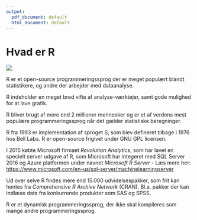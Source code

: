 ```yaml
---
output:
  pdf_document: default
  html_document: default
---
```

# Hvad er R {#hvad_er_r}

![](image/R_logo.svg.png)

R er et open-source programmeringssprog der er meget populært blandt statistikere, og andre der arbejder med dataanalyse.

R indeholder en meget bred vifte af analyse-værktøjer, samt gode mulighed for at lave grafik.

R bliver brugt af mere end 2 millioner mennesker og er et af verdens mest populære programmeringssprog når det gælder statistiske beregninger. 

R fra 1993 er implementation af sproget S, som blev defineret tilbage i 1976 hos Bell Labs. R er open-source frigivet under GNU GPL licensen.

I 2015 købte Microsoft firmaet *Revolution Analytics*, som har lavet en specielt server udgave af R, som Microsoft har integeret med SQL Server 2016 og Azure platformen under navnet *Microsoft R Server* - Læs mere her: <a href="https://www.microsoft.com/en-us/sql-server/machinelearningserver" target="_blank">https://www.microsoft.com/en-us/sql-server/machinelearningserver</a>

Ud over selve R findes mere end 15.000 udvidelsespakker, som frit kan hentes fra *Comprehensive R Archive Network* (CRAN). Bl.a. pakker der kan indlæse data fra konkurrende produkter som SAS og SPSS.

R er et dynamisk programmeringssprog, der ikke skal kompileres som mange andre programmeringssprog.


